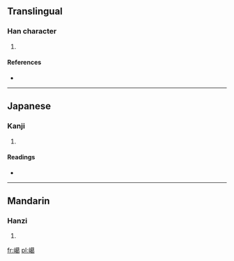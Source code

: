 ==Translingual==

===Han character===
{{Han char|rn=46|rad=山|as=13|sn=16|four=2472<sub>7</sub>|canj=山廿日女 (UTAV)}}

# {{defn|Han|sort=山13}}

====References====
* {{Han ref|kx=0321.030|dkj=08530|dj=0621.070|hdz=10799.220|uh=5DB1|ud=23985|bh=E95F|bd=59743}}

----

==Japanese==

===Kanji===
{{ja-kanji|grade=|rs=山13}}

# {{defn|lang=ja|sort=山13}}

====Readings====
* {{ja-readings|on=[[かつ]] (katsu), [[かち]] (kachi)|kun=}}

----

==Mandarin==

===Hanzi===
{{cmn-hanzi|pin=[[kě]] ([[ke3]])|wg=k'o<sup>3</sup>}}

# {{defn|lang=cmn|sort=山13}}

[[fr:嶱]]
[[pl:嶱]]